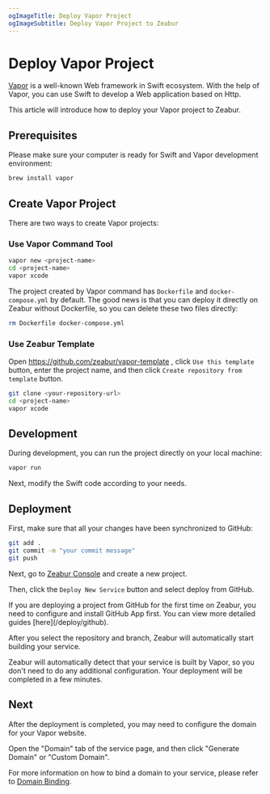 ```yaml
---
ogImageTitle: Deploy Vapor Project
ogImageSubtitle: Deploy Vapor Project to Zeabur
---
```


# Deploy Vapor Project

[Vapor](https://vapor.codes) is a well-known Web framework in Swift ecosystem. With the help of Vapor, you can use Swift to develop a Web application based on Http.

This article will introduce how to deploy your Vapor project to Zeabur.

## Prerequisites

Please make sure your computer is ready for Swift and Vapor development environment:


```bash
brew install vapor
```

## Create Vapor Project

There are two ways to create Vapor projects:

### Use Vapor Command Tool

```bash
vapor new <project-name>
cd <project-name>
vapor xcode
```

The project created by Vapor command has `Dockerfile` and `docker-compose.yml` by default. The good news is that you can deploy it directly on Zeabur without Dockerfile, so you can delete these two files directly:

```bash
rm Dockerfile docker-compose.yml
```

### Use Zeabur Template

Open https://github.com/zeabur/vapor-template , click `Use this template` button, enter the project name, and then click `Create repository from template` button.

```bash
git clone <your-repository-url>
cd <project-name>
vapor xcode
```

## Development

During development, you can run the project directly on your local machine:

```bash
vapor run
```

Next, modify the Swift code according to your needs.

## Deployment

First, make sure that all your changes have been synchronized to GitHub:

```bash
git add .
git commit -m "your commit message"
git push
```

Next, go to [Zeabur Console](https://dash.zeabur.com) and create a new project.

Then, click the `Deploy New Service` button and select deploy from GitHub.

<Callout>
    If you are deploying a project from GitHub for the first time on Zeabur, you need to configure and install GitHub App first.
    You can view more detailed guides [here](/deploy/github).
</Callout>

After you select the repository and branch, Zeabur will automatically start building your service.

Zeabur will automatically detect that your service is built by Vapor, so you don't need to do any additional configuration. Your deployment will be completed in a few minutes.

## Next

After the deployment is completed, you may need to configure the domain for your Vapor website.

Open the "Domain" tab of the service page, and then click "Generate Domain" or "Custom Domain".

For more information on how to bind a domain to your service, please refer to [Domain Binding](/deploy/domain-binding).
